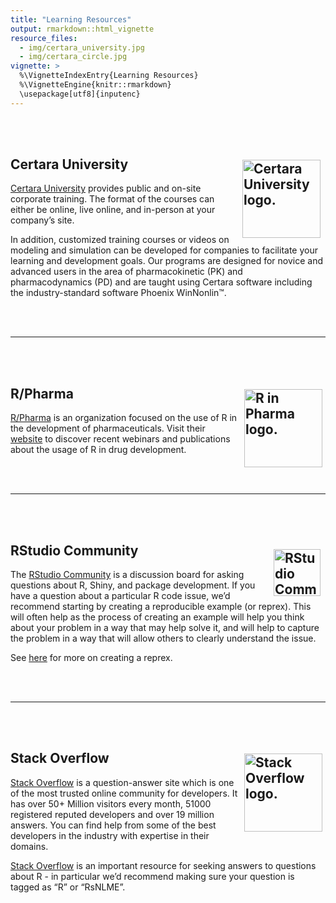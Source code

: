 ```yaml
---
title: "Learning Resources"
output: rmarkdown::html_vignette
resource_files:
  - img/certara_university.jpg
  - img/certara_circle.jpg
vignette: >
  %\VignetteIndexEntry{Learning Resources}
  %\VignetteEngine{knitr::rmarkdown}
  \usepackage[utf8]{inputenc}
---
```


<br/><br/>

## Certara University <img src='img/certara_university.jpg' align="left" height="125"  style = "float:right; height: 125px; padding: 5px;" alt="Certara University logo." />

[Certara University](https://www.certara.com/training/certara-university/) provides public and on-site corporate training.  The format of the courses can either be online, live online, and in-person at your company’s site.

In addition, customized training courses or videos on modeling and simulation can be developed for companies to facilitate your learning and development goals. Our programs are designed for novice and advanced users in the area of pharmacokinetic (PK) and pharmacodynamics (PD) and are taught using Certara software including the industry-standard software Phoenix WinNonlin™.

<br/><br/>

---

<br/><br/>

## R/Pharma <img src='	https://rinpharma.com/media/logo_hu7da996d8ce7178f65929875a2132de7e_457633_300x300_fit_lanczos_2.png' align="right" height="125" style = "float:right; height: 125px; padding: 5px;" alt="R in Pharma logo." />

[R/Pharma](https://rinpharma.com/) is an organization focused on the use of R in the development of pharmaceuticals. Visit their [website](https://rinpharma.com/publication/) to discover recent webinars and publications about the usage of R in drug development.

<br/><br/>

---

<br/><br/>

## RStudio Community <img src='https://community.rstudio.com/uploads/default/original/3X/f/3/f3dee137ae4175a718cafe9ddea2a950e080150b.png' align="left" height="75"style = "float:right; height: 75px; padding: 5px; margin-top:5px;" alt="RStudio Community logo." />

The [RStudio Community](https://community.rstudio.com/) is a discussion board for asking questions about R, Shiny, and package development. If you have a question about a particular R code issue, we’d recommend starting by creating a reproducible example (or reprex). This will often help as the process of creating an example will help you think about your problem in a way that may help solve it, and will help to capture the problem in a way that will allow others to clearly understand the issue. 

See [here](https://www.tidyverse.org/help/) for more on creating a reprex.

<br/><br/>

---

<br/><br/>

## Stack Overflow <img src='https://miro.medium.com/max/2400/0*UEtwA2ask7vQYW06.png' align="right" height="125" style = "float:right; height: 125px; padding: 5px;" alt="Stack Overflow logo." />

[Stack Overflow](https://stackoverflow.com/) is a question-answer site which is one of the most trusted online community for developers. It has over 50+ Million visitors every month, 51000 registered reputed developers and over 19 million answers. You can find help from some of the best developers in the industry with expertise in their domains.

[Stack Overflow](https://stackoverflow.com/) is an important resource for seeking answers to questions about R - in particular we’d recommend making sure your question is tagged as "R" or "RsNLME".

<br/><br/>
